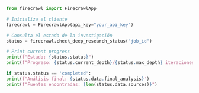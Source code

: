 ```python Python
from firecrawl import FirecrawlApp

# Inicializa el cliente
firecrawl = FirecrawlApp(api_key="your_api_key")

# Consulta el estado de la investigación
status = firecrawl.check_deep_research_status("job_id")

# Print current progress
print(f"Estado: {status.status}")
print(f"Progreso: {status.current_depth}/{status.max_depth} iteraciones")

if status.status == 'completed':
print(f"Análisis final: {status.data.final_analysis}")
print(f"Fuentes encontradas: {len(status.data.sources)}") 
```
